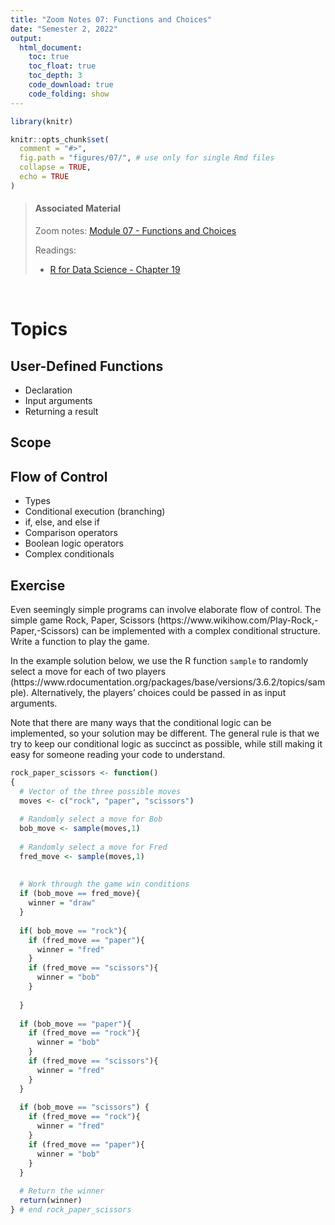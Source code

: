 ```yaml
---
title: "Zoom Notes 07: Functions and Choices"
date: "Semester 2, 2022"
output:
  html_document:
    toc: true
    toc_float: true
    toc_depth: 3
    code_download: true
    code_folding: show
---
```


```r
library(knitr)

knitr::opts_chunk$set(
  comment = "#>",
  fig.path = "figures/07/", # use only for single Rmd files
  collapse = TRUE,
  echo = TRUE
)
```

> #### Associated Material
>
> Zoom notes: [Module 07 - Functions and Choices](07-functions.html)
> 
> Readings:
>
> - [R for Data Science - Chapter 19](https://r4ds.had.co.nz/functions.html)

\

# Topics

## User-Defined Functions

-  Declaration
-  Input arguments
-  Returning a result

## Scope

## Flow of Control

-  Types
-  Conditional execution (branching)
-  if, else, and else if
-  Comparison operators
-  Boolean logic operators
-  Complex conditionals

## Exercise

Even seemingly simple programs can involve elaborate flow of control. The simple game Rock, Paper, Scissors (https://www.wikihow.com/Play-Rock,-Paper,-Scissors) can be implemented with a complex conditional structure. Write a function to play the game. 

In the example solution below, we use the R function `sample` to randomly select a move for each of two players (https://www.rdocumentation.org/packages/base/versions/3.6.2/topics/sample). Alternatively, the players' choices could be passed in as input arguments. 

Note that there are many ways that the conditional logic can be implemented, so your solution may be different. The general rule is that we try to keep our conditional logic as succinct as possible, while still making it easy for someone reading your code to understand.


```r

rock_paper_scissors <- function()
{
  # Vector of the three possible moves
  moves <- c("rock", "paper", "scissors")
  
  # Randomly select a move for Bob
  bob_move <- sample(moves,1)
  
  # Randomly select a move for Fred
  fred_move <- sample(moves,1)
  
  
  # Work through the game win conditions
  if (bob_move == fred_move){
    winner = "draw"
  }
  
  if( bob_move == "rock"){
    if (fred_move == "paper"){
      winner = "fred"
    }
    if (fred_move == "scissors"){
      winner = "bob"
    }
      
  }
  
  if (bob_move == "paper"){
    if (fred_move == "rock"){
      winner = "bob"
    }
    if (fred_move == "scissors"){
      winner = "fred"
    }
  }
  
  if (bob_move == "scissors") {
    if (fred_move == "rock"){
      winner = "fred"
    }
    if (fred_move == "paper"){
      winner = "bob"
    }
  }
  
  # Return the winner
  return(winner)
} # end rock_paper_scissors
```

